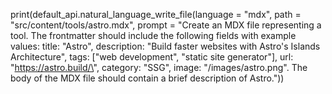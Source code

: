 print(default_api.natural_language_write_file(language = "mdx", path = "src/content/tools/astro.mdx", prompt = "Create an MDX file representing a tool. The frontmatter should include the following fields with example values: title: \"Astro\", description: \"Build faster websites with Astro's Islands Architecture\", tags: [\"web development\", \"static site generator\"], url: \"https://astro.build/\", category: \"SSG\", image: \"/images/astro.png\". The body of the MDX file should contain a brief description of Astro."))